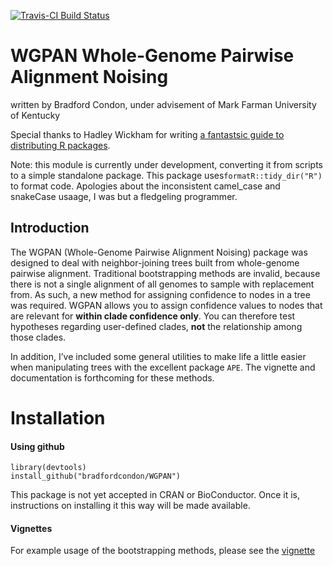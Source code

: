 
[![Travis-CI Build Status](https://travis-ci.org/bradfordcondon/RtreeDistancesandNoises.svg?branch=master)](https://travis-ci.org/bradfordcondon/RtreeDistancesandNoises)

# WGPAN Whole-Genome Pairwise Alignment Noising
written by Bradford Condon, under advisement of Mark Farman
University of Kentucky


Special thanks to Hadley Wickham for writing [a fantastsic guide to distributing R packages](http://r-pkgs.had.co.nz/intro.html).

Note: this module is currently under development, converting it from scripts to a simple standalone package.   This package uses`formatR::tidy_dir("R")` to format code. Apologies about the inconsistent camel_case and snakeCase usaage, I was but a fledgeling programmer.


## Introduction

The WGPAN (Whole-Genome Pairwise Alignment Noising) package was designed to deal with neighbor-joining trees built from whole-genome pairwise alignment.  Traditional bootstrapping methods are invalid, because there is not a single alignment of all genomes to sample with replacement from.  As such, a new method for assigning confidence to nodes in a tree was required.  WGPAN allows you to assign confidence values to nodes that are relevant for **within clade confidence only**.  You can therefore test hypotheses regarding user-defined clades, **not** the relationship among those clades.

In addition, I've included some general utilities to make life a little easier when manipulating trees with the excellent package `APE`.  The vignette and documentation is forthcoming for these methods. 

# Installation

#### Using github
```
library(devtools)
install_github("bradfordcondon/WGPAN")
```
This package is not yet accepted in CRAN or BioConductor.  Once it is, instructions on installing it this way will be made available.

#### Vignettes

For example usage of the bootstrapping methods, please see the [vignette](https://github.com/bradfordcondon/WGPAN/blob/master/vignettes/WGPAN-vignette.Rmd)
